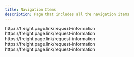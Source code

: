 ```yaml
---
title: Navigation Items
description: Page that includes all the navigation items
---
```


<Title>Products</Title>

<AnchorLinks small>
  <AnchorLink to="https://freight.page.link/request-information">
    https://freight.page.link/request-information
  </AnchorLink>
</AnchorLinks>

<Title>Solutions</Title>

<AnchorLinks small>
  <AnchorLink to="https://freight.page.link/request-information">
    https://freight.page.link/request-information
  </AnchorLink>
</AnchorLinks>

<Title>Partners</Title>

<AnchorLinks small>
  <AnchorLink to="https://freight.page.link/request-information">
    https://freight.page.link/request-information
  </AnchorLink>
</AnchorLinks>

<Title>Marketplace</Title>

<AnchorLinks small>
  <AnchorLink to="https://freight.page.link/request-information">
    https://freight.page.link/request-information
  </AnchorLink>
</AnchorLinks>

<Title>Pricing</Title>

<AnchorLinks small>
  <AnchorLink to="https://freight.page.link/request-information">
    https://freight.page.link/request-information
  </AnchorLink>
</AnchorLinks>

